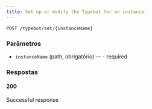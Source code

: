 ```yaml
---
title: Set up or modify the Typebot for an instance.
---
```


```http
POST /typebot/set/{instanceName}
```



### Parâmetros

- `instanceName` (path, obrigatório) — - required

### Respostas
#### 200
Successful response

